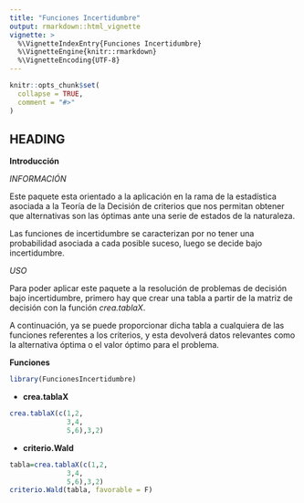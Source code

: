 ```yaml
---
title: "Funciones Incertidumbre"
output: rmarkdown::html_vignette
vignette: >
  %\VignetteIndexEntry{Funciones Incertidumbre}
  %\VignetteEngine{knitr::rmarkdown}
  %\VignetteEncoding{UTF-8}
---
```


```r
knitr::opts_chunk$set(
  collapse = TRUE,
  comment = "#>"
)
```

## HEADING
**Introducción** <br/>

*INFORMACIÓN*

Este paquete esta orientado a la aplicación en la rama de la estadística asociada a la Teoría de la Decisión de criterios que nos permitan obtener que alternativas son las óptimas ante una serie de estados de la naturaleza.

Las funciones de incertidumbre se caracterizan por no tener una probabilidad asociada a cada posible suceso, luego se decide bajo incertidumbre.

*USO*

Para poder aplicar este paquete a la resolución de problemas de decisión bajo incertidumbre, primero hay que crear una tabla a partir de la matriz de decisión con la función *crea.tablaX*. 

A continuación, ya se puede proporcionar dicha tabla a cualquiera de las funciones referentes a los criterios, y esta devolverá datos relevantes como la alternativa óptima o el valor óptimo para el problema.

**Funciones** <br/>

```r
library(FuncionesIncertidumbre)
```

- **crea.tablaX**

```r
crea.tablaX(c(1,2,
              3,4,
              5,6),3,2)

```

- **criterio.Wald**

```r
tabla=crea.tablaX(c(1,2,
              3,4,
              5,6),3,2)
criterio.Wald(tabla, favorable = F)

```

